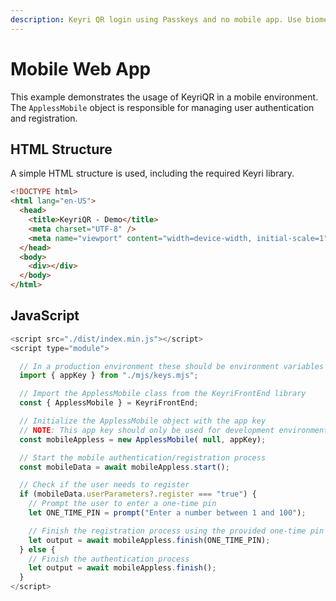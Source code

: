 ```yaml
---
description: Keyri QR login using Passkeys and no mobile app. Use biometrics in your mobile browser
---
```


# Mobile Web App

This example demonstrates the usage of KeyriQR in a mobile environment. The `ApplessMobile` object is responsible for managing user authentication and registration.

## HTML Structure

A simple HTML structure is used, including the required Keyri library.

```html
<!DOCTYPE html>
<html lang="en-US">
  <head>
    <title>KeyriQR - Demo</title>
    <meta charset="UTF-8" />
    <meta name="viewport" content="width=device-width, initial-scale=1" />
  </head>
  <body>
    <div></div>
  </body>
</html>
```

## JavaScript

```javascript
<script src="./dist/index.min.js"></script>
<script type="module">

  // In a production environment these should be environment variables
  import { appKey } from "./mjs/keys.mjs";

  // Import the ApplessMobile class from the KeyriFrontEnd library
  const { ApplessMobile } = KeyriFrontEnd;

  // Initialize the ApplessMobile object with the app key
  // NOTE: This app key should only be used for development environments
  const mobileAppless = new ApplessMobile( null, appKey);

  // Start the mobile authentication/registration process
  const mobileData = await mobileAppless.start();

  // Check if the user needs to register
  if (mobileData.userParameters?.register === "true") {
    // Prompt the user to enter a one-time pin
    let ONE_TIME_PIN = prompt("Enter a number between 1 and 100");

    // Finish the registration process using the provided one-time pin
    let output = await mobileAppless.finish(ONE_TIME_PIN);
  } else {
    // Finish the authentication process
    let output = await mobileAppless.finish();
  }
</script>

```